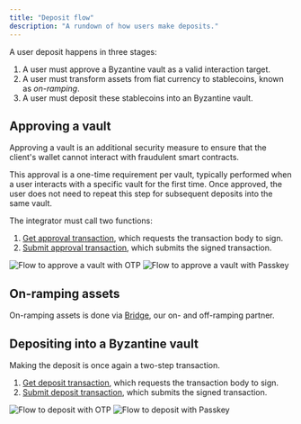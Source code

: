 ```yaml
---
title: "Deposit flow"
description: "A rundown of how users make deposits."
---
```


A user deposit happens in three stages:

1. A user must approve a Byzantine vault as a valid interaction target.
2. A user must transform assets from fiat currency to stablecoins, known as _on-ramping_.
3. A user must deposit these stablecoins into an Byzantine vault.

## Approving a vault

Approving a vault is an additional security measure to ensure that the client's wallet cannot interact with fraudulent smart contracts.

This approval is a one-time requirement per vault, typically performed when a user interacts with a specific vault for the first time. Once approved, the user does not need to repeat this step for subsequent deposits into the same vault.

The integrator must call two functions:

1. [Get approval transaction](/api-reference/approve-vault-for-deposit/get-approval-transaction), which requests the transaction body to sign.
2. [Submit approval transaction](/api-reference/approve-vault-for-deposit/submit-approval-transaction), which submits the signed transaction.

<Tabs>
    <Tab title="OTP">
        <img src="/images/approve-otp.png" alt="Flow to approve a vault with OTP" />
    </Tab>
    <Tab title="Passkey">
        <img src="/images/approve-passkey.png" alt="Flow to approve a vault with Passkey" />
    </Tab>
</Tabs>


## On-ramping assets

On-ramping assets is done via [Bridge](https://www.bridge.xyz/), our on- and off-ramping partner.

## Depositing into a Byzantine vault

Making the deposit is once again a two-step transaction.

1. [Get deposit transaction](/api-reference/make-deposit/get-deposit-transaction), which requests the transaction body to sign.
2. [Submit deposit transaction](/api-reference/make-deposit/submit-deposit-transaction), which submits the signed transaction.

<Tabs>
    <Tab title="OTP">
        <img src="/images/deposit-otp.png" alt="Flow to deposit with OTP" />
    </Tab>
    <Tab title="Passkey">
        <img src="/images/deposit-passkey.png" alt="Flow to deposit with Passkey" />
    </Tab>
</Tabs>